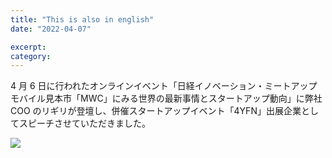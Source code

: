 ```yaml
---
title: "This is also in english"
date: "2022-04-07"

excerpt:
category:
---
```


4 月 6 日に行われたオンラインイベント「日経イノベーション・ミートアップ モバイル見本市「MWC」にみる世界の最新事情とスタートアップ動向」に弊社 COO のリギリが登壇し、併催スタートアップイベント「4YFN」出展企業としてスピーチさせていただきました。

![](/images/News/2022-04-07/event-nikkei.jpeg)
